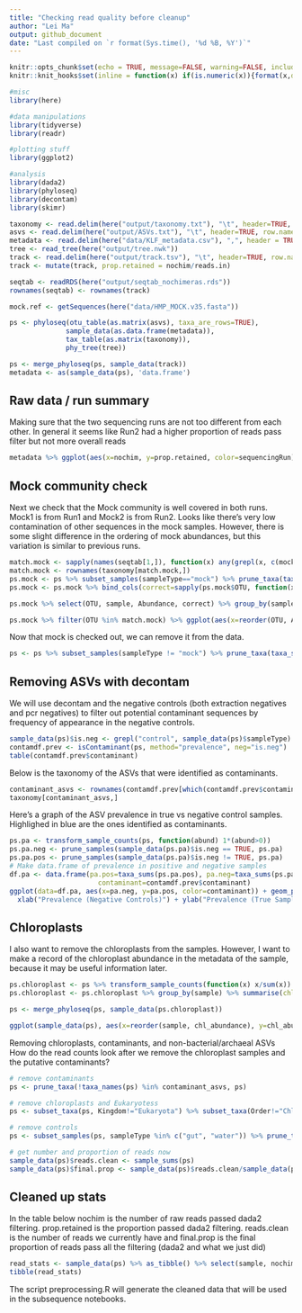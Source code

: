 ```yaml
---
title: "Checking read quality before cleanup"
author: "Lei Ma"
output: github_document
date: "Last compiled on `r format(Sys.time(), '%d %B, %Y')`"
---
```


```r
knitr::opts_chunk$set(echo = TRUE, message=FALSE, warning=FALSE, include=TRUE)
knitr::knit_hooks$set(inline = function(x) if(is.numeric(x)){format(x,digits=2)}else{x})

#misc
library(here)

#data manipulations
library(tidyverse)
library(readr)

#plotting stuff
library(ggplot2)

#analysis
library(dada2)
library(phyloseq)
library(decontam)
library(skimr)
```

```r
taxonomy <- read.delim(here("output/taxonomy.txt"), "\t", header=TRUE, row.names=1, check.names = FALSE)
asvs <- read.delim(here("output/ASVs.txt"), "\t", header=TRUE, row.names=1, check.names = FALSE)
metadata <- read.delim(here("data/KLF_metadata.csv"), ",", header = TRUE, row.names=1, check.names=FALSE)
tree <- read_tree(here("output/tree.nwk"))
track <- read.delim(here("output/track.tsv"), "\t", header=TRUE, row.names=1, check.names=FALSE)
track <- mutate(track, prop.retained = nochim/reads.in) 

seqtab <- readRDS(here("output/seqtab_nochimeras.rds"))
rownames(seqtab) <- rownames(track)

mock.ref <- getSequences(here("data/HMP_MOCK.v35.fasta"))

ps <- phyloseq(otu_table(as.matrix(asvs), taxa_are_rows=TRUE),
              sample_data(as.data.frame(metadata)),
              tax_table(as.matrix(taxonomy)),
              phy_tree(tree))

ps <- merge_phyloseq(ps, sample_data(track))
metadata <- as(sample_data(ps), 'data.frame')

```

## Raw data / run summary

Making sure that the two sequencing runs are not too different from each other. In general it seems like Run2 had a higher proportion of reads pass filter but not more overall reads
```r
metadata %>% ggplot(aes(x=nochim, y=prop.retained, color=sequencingRun))+geom_point()+labs(x="Reads pass filter", y="Proportion pass filter")
```

## Mock community check
Next we check that the Mock community is well covered in both runs. Mock1 is from Run1 and Mock2 is from Run2. Looks like there's very low contamination of other sequences in the mock samples. However, there is some slight difference in the ordering of mock abundances, but this variation is similar to previous runs. 

```r
match.mock <- sapply(names(seqtab[1,]), function(x) any(grepl(x, c(mock.ref))))
match.mock <- rownames(taxonomy[match.mock,])
ps.mock <- ps %>% subset_samples(sampleType=="mock") %>% prune_taxa(taxa_sums(.)>0, .) %>% transform_sample_counts(function(x) x/sum(x)) %>% psmelt()
ps.mock <- ps.mock %>% bind_cols(correct=sapply(ps.mock$OTU, function(x) if(x %in% match.mock){return("Correct")}else{return("Wrong")}))

ps.mock %>% select(OTU, sample, Abundance, correct) %>% group_by(sample, correct) %>% summarise(proportion = sum(Abundance)) %>% pivot_wider(id_cols=sample, values_from = proportion, names_from=correct)

ps.mock %>% filter(OTU %in% match.mock) %>% ggplot(aes(x=reorder(OTU, Abundance), y=Abundance, color=Genus)) + geom_point() + facet_wrap(~sample) + theme(axis.text.x = element_text(angle=45)) + labs(x="ASV", y="Relative abundance")
```

Now that mock is checked out, we can remove it from the data.
```r
ps <- ps %>% subset_samples(sampleType != "mock") %>% prune_taxa(taxa_sums(.)>0,.)
```

## Removing ASVs with decontam

We will use decontam and the negative controls (both extraction negatives and pcr negatives) to filter out potential contaminant sequences by frequency of appearance in the negative controls.

```r
sample_data(ps)$is.neg <- grepl("control", sample_data(ps)$sampleType)
contamdf.prev <- isContaminant(ps, method="prevalence", neg="is.neg")
table(contamdf.prev$contaminant)
```

Below is the taxonomy of the ASVs that were identified as contaminants.

```r
contaminant_asvs <- rownames(contamdf.prev[which(contamdf.prev$contaminant),])
taxonomy[contaminant_asvs,]
```

Here's a graph of the ASV prevalence in true vs negative control samples. Highlighed in blue are the ones identified as contaminants. 
```r
ps.pa <- transform_sample_counts(ps, function(abund) 1*(abund>0))
ps.pa.neg <- prune_samples(sample_data(ps.pa)$is.neg == TRUE, ps.pa)
ps.pa.pos <- prune_samples(sample_data(ps.pa)$is.neg != TRUE, ps.pa)
# Make data.frame of prevalence in positive and negative samples
df.pa <- data.frame(pa.pos=taxa_sums(ps.pa.pos), pa.neg=taxa_sums(ps.pa.neg),
                      contaminant=contamdf.prev$contaminant)
ggplot(data=df.pa, aes(x=pa.neg, y=pa.pos, color=contaminant)) + geom_point() +
  xlab("Prevalence (Negative Controls)") + ylab("Prevalence (True Samples)")
```

## Chloroplasts

I also want to remove the chloroplasts from the samples. However, I want to make a record of the chloroplast abundance in the metadata of the sample, because it may be useful information later. 

```r
ps.chloroplast <- ps %>% transform_sample_counts(function(x) x/sum(x)) %>% subset_taxa(Order=="Chloroplast") %>% psmelt() %>% select(OTU, sample, Abundance)
ps.chloroplast <- ps.chloroplast %>% group_by(sample) %>% summarise(chl_abundance=sum(Abundance)) %>% column_to_rownames("sample")

ps <- merge_phyloseq(ps, sample_data(ps.chloroplast))

ggplot(sample_data(ps), aes(x=reorder(sample, chl_abundance), y=chl_abundance, color=sampleType)) + geom_point() + facet_wrap(~site, scales="free_x") + labs(title="Proportion of reads matching Order Chloroplast", x="Sample", y="Chloroplast relative abundance")
```
Removing chloroplasts, contaminants, and non-bacterial/archaeal ASVs
How do the read counts look after we remove the chloroplast samples and the putative contaminants? 

```r
# remove contaminants
ps <- prune_taxa(!taxa_names(ps) %in% contaminant_asvs, ps)

# remove chloroplasts and Eukaryotess
ps <- subset_taxa(ps, Kingdom!="Eukaryota") %>% subset_taxa(Order!="Chloroplast" | is.na(Order))

# remove controls
ps <- subset_samples(ps, sampleType %in% c("gut", "water")) %>% prune_taxa(taxa_sums(.)>0,.)

# get number and proportion of reads now
sample_data(ps)$reads.clean <- sample_sums(ps)
sample_data(ps)$final.prop <- sample_data(ps)$reads.clean/sample_data(ps)$reads.in
```


## Cleaned up stats

In the table below nochim is the number of raw reads passed dada2 filtering. prop.retained is the proportion passed dada2 filtering. reads.clean is the number of reads we currently have and final.prop is the final proportion of reads pass all the filtering (dada2 and what we just did)
```r
read_stats <- sample_data(ps) %>% as_tibble() %>% select(sample, nochim, prop.retained, reads.clean, final.prop) %>% skim(where(is.numeric))
tibble(read_stats)
```

The script preprocessing.R will generate the cleaned data that will be used in the subsequence notebooks. 